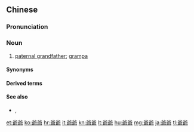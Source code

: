 {{also|爷爷}}
==Chinese==
{{zh-forms|s=爷爷}}

===Pronunciation===
{{zh-pron
|m=yéye
|c=je4 je4-2
|ma=y
|cat=n
}}

===Noun===
{{zh-noun}}

# {{lb|zh|informal|affectionate}} [[paternal grandfather]]; [[grampa]]

====Synonyms====
{{zh-dial|祖父}}

====Derived terms====
{{zh-der|毛爺爺}}

====See also====
* {{qualifier|maternal grandfather}} {{zh-l|外祖父}}, {{zh-l|外公}}

{{zh-cat|Elementary|Family}}

[[et:爺爺]]
[[ko:爺爺]]
[[hr:爺爺]]
[[it:爺爺]]
[[kn:爺爺]]
[[lt:爺爺]]
[[hu:爺爺]]
[[mg:爺爺]]
[[ja:爺爺]]
[[tl:爺爺]]